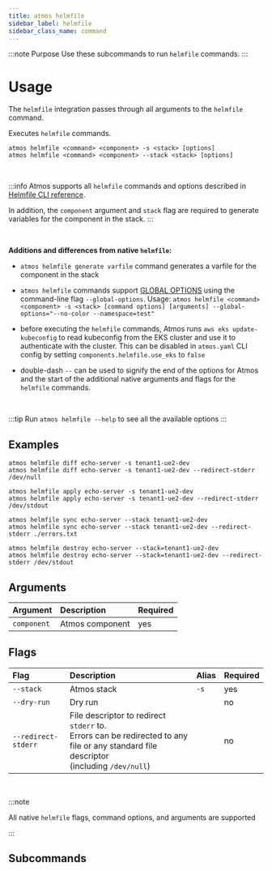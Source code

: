 ```yaml
---
title: atmos helmfile
sidebar_label: helmfile
sidebar_class_name: command
---
```



:::note Purpose
Use these subcommands to run `helmfile` commands.
:::

# Usage

The `helmfile` integration passes through all arguments to the `helmfile` command.

Executes `helmfile` commands.

```shell
atmos helmfile <command> <component> -s <stack> [options]
atmos helmfile <command> <component> --stack <stack> [options]
```

<br/>

:::info
Atmos supports all `helmfile` commands and options described in [Helmfile CLI reference](https://github.com/helmfile/helmfile#cli-reference).

In addition, the `component` argument and `stack` flag are required to generate variables for the component in the stack.
:::

<br/>

**Additions and differences from native `helmfile`:**

- `atmos helmfile generate varfile` command generates a varfile for the component in the stack

- `atmos helmfile` commands support [GLOBAL OPTIONS](https://github.com/roboll/helmfile#cli-reference) using the command-line flag `--global-options`.
  Usage: `atmos helmfile <command> <component> -s <stack> [command options] [arguments] --global-options="--no-color --namespace=test"`

- before executing the `helmfile` commands, Atmos runs `aws eks update-kubeconfig` to read kubeconfig from the EKS cluster and use it to
  authenticate with the cluster. This can be disabled in `atmos.yaml` CLI config by setting `components.helmfile.use_eks` to `false`

- double-dash `--` can be used to signify the end of the options for Atmos and the start of the additional native arguments and flags for
  the `helmfile` commands.

<br/>

:::tip
Run `atmos helmfile --help` to see all the available options
:::

## Examples

```shell
atmos helmfile diff echo-server -s tenant1-ue2-dev
atmos helmfile diff echo-server -s tenant1-ue2-dev --redirect-stderr /dev/null

atmos helmfile apply echo-server -s tenant1-ue2-dev
atmos helmfile apply echo-server -s tenant1-ue2-dev --redirect-stderr /dev/stdout

atmos helmfile sync echo-server --stack tenant1-ue2-dev
atmos helmfile sync echo-server --stack tenant1-ue2-dev --redirect-stderr ./errors.txt

atmos helmfile destroy echo-server --stack=tenant1-ue2-dev
atmos helmfile destroy echo-server --stack=tenant1-ue2-dev --redirect-stderr /dev/stdout
```

## Arguments

| Argument    | Description     | Required |
|:------------|:----------------|:---------|
| `component` | Atmos component | yes      |

## Flags

| Flag                | Description                                                                                                                                   | Alias | Required |
|:--------------------|:----------------------------------------------------------------------------------------------------------------------------------------------|:------|:---------|
| `--stack`           | Atmos stack                                                                                                                                   | `-s`  | yes      |
| `--dry-run`         | Dry run                                                                                                                                       |       | no       |
| `--redirect-stderr` | File descriptor to redirect `stderr` to.<br/>Errors can be redirected to any file or any standard file descriptor<br/>(including `/dev/null`) |       | no       |

<br/>

:::note

All native `helmfile` flags, command options, and arguments are supported

:::

## Subcommands

<DocCardList/>

